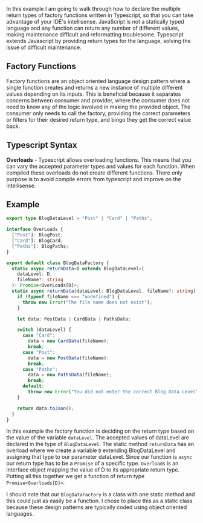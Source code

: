

In this example I am going to walk through how to declare the multiple return types of factory functions written in Typescript, so that you can take advantage of your IDE's intellisense. JavaScript is not a statically typed language and any function can return any number of different values, making maintenance difficult and reformatting troublesome. Typescript extends Javascript by providing return types for the language, solving the issue of difficult maintenance.

## Factory Functions

Factory functions are an object oriented language design pattern where a single function creates and returns a new instance of multiple different values depending on its inputs. This is beneficial because it separates concerns between consumer and provider, where the consumer does not need to know any of the logic involved in making the provided object. The consumer only needs to call the factory, providing the correct parameters or filters for their desired return type, and bingo they get the correct value back.

## Typescript Syntax

**Overloads** - Typescript allows overloading functions. This means that you can vary the accepted parameter types and values for each function. When compiled these overloads do not create different functions. There only purpose is to avoid compile errors from typescript and improve on the intellisense.

## Example

```typescript
export type BlogDataLevel = "Post" | "Card" | "Paths";

interface OverLoads {
  ["Post"]: BlogPost;
  ["Card"]: BlogCard;
  ["Paths"]: BlogPaths;
}

export default class BlogDataFactory {
  static async returnData<D extends BlogDataLevel>(
    dataLevel: D,
    fileName?: string
  ): Promise<OverLoads[D]>;
  static async returnData(dataLevel: BlogDataLevel, fileName?: string) {
    if (typeof fileName === "undefined") {
      throw new Error("The file name does not exist");
    }

    let data: PostData | CardData | PathsData;

    switch (dataLevel) {
      case "Card":
        data = new CardData(fileName);
        break;
      case "Post":
        data = new PostData(fileName);
        break;
      case "Paths":
        data = new PathsData(fileName);
        break;
      default:
        throw new Error("You did not enter the correct Blog Data Level");
    }

    return data.toJson();
  }
}
```

In this example the factory function is deciding on the return type based on the value of the variable `dataLevel`. The accepted values of dataLevel are declared in the type of `BlogDataLevel`. The static method `returnData` has an overload where we create a variable `D` extending BlogDataLevel and assigning that type to our parameter dataLevel. Since our function is `async` our return type has to be a `Promise` of a specific type. `Overloads` is an interface object mapping the value of D to its appropriate return type. Putting all this together we get a function of return type `Promise<Overloads[D]>`.

I should note that our `BlogDataFactory` is a class with one static method and this could just as easily be a function. I chose to place this as a static class because these design patterns are typically coded using object oriented languages.
